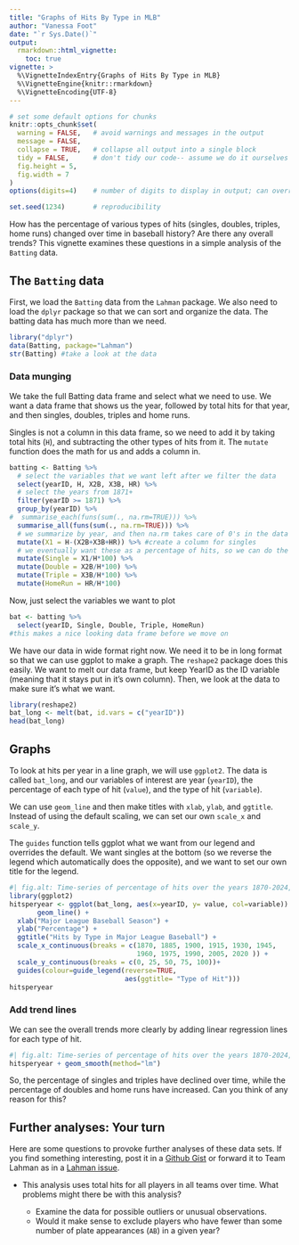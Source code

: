 ---
title: "Graphs of Hits By Type in MLB"
author: "Vanessa Foot"
date: "`r Sys.Date()`"
output: 
  rmarkdown::html_vignette:
    toc: true
vignette: >
  %\VignetteIndexEntry{Graphs of Hits By Type in MLB}
  %\VignetteEngine{knitr::rmarkdown}
  %\VignetteEncoding{UTF-8}
---


```{r nomessages, echo = FALSE}
# set some default options for chunks
knitr::opts_chunk$set(
  warning = FALSE,   # avoid warnings and messages in the output
  message = FALSE,
  collapse = TRUE,   # collapse all output into a single block
  tidy = FALSE,      # don't tidy our code-- assume we do it ourselves
  fig.height = 5,
  fig.width = 7
)
options(digits=4)    # number of digits to display in output; can override with chunk option R.options=list(digits=)

set.seed(1234)       # reproducibility
```
How has the percentage of various types of hits (singles, doubles, triples, home runs) changed over time in baseball history?  Are there any overall trends?  This vignette examines these questions in a simple analysis of the `Batting` data.

## The `Batting` data

First, we load the `Batting` data from the `Lahman` package. We also need to load the `dplyr` package so that we can sort and organize the data. The batting data has much more than we need. 
```{r load-data}
library("dplyr")
data(Batting, package="Lahman")
str(Batting) #take a look at the data
```

### Data munging

We take the full Batting data frame and select what we need to use. We want a data frame that shows us the year, followed by total hits for that year, and then singles, doubles, triples and home runs. 

Singles is not a column in this data frame, so we need to add it by taking total hits (`H`), and subtracting the other types of hits from it. The `mutate` function does the math for us and adds a column in. 
```{r select-mutate}
batting <- Batting %>% 
  # select the variables that we want left after we filter the data
  select(yearID, H, X2B, X3B, HR) %>%
  # select the years from 1871+
  filter(yearID >= 1871) %>% 
  group_by(yearID) %>%
#  summarise_each(funs(sum(., na.rm=TRUE))) %>% 
  summarise_all(funs(sum(., na.rm=TRUE))) %>% 
  # we summarize by year, and then na.rm takes care of 0's in the data
  mutate(X1 = H-(X2B+X3B+HR)) %>% #create a column for singles
  # we eventually want these as a percentage of hits, so we can do the math now 
  mutate(Single = X1/H*100) %>% 
  mutate(Double = X2B/H*100) %>% 
  mutate(Triple = X3B/H*100) %>% 
  mutate(HomeRun = HR/H*100)
```

Now, just select the variables we want to plot

```{r select2}
bat <- batting %>% 
  select(yearID, Single, Double, Triple, HomeRun)
#this makes a nice looking data frame before we move on
```
We have our data in wide format right now. We need it to be in long format so that we can use ggplot to make a graph. The `reshape2` package does this easily. We want to melt our data frame, but keep YearID as the ID variable (meaning that it stays put in it's own column). Then, we look at the data to make sure it's what we want. 
```{r} 
library(reshape2)
bat_long <- melt(bat, id.vars = c("yearID"))
head(bat_long)
```
## Graphs

To look at hits per year in a line graph, we will use `ggplot2`. The data is called `bat_long`, and our variables of interest are year (`yearID`), the percentage of each type of hit (`value`), and the type of hit (`variable`). 

We can use `geom_line` and then make titles with `xlab`, `ylab`, and `ggtitle`. Instead of using the default scaling, we can set our own `scale_x` and `scale_y`. 

The `guides` function tells ggplot what we want from our legend and overrides the default. We want singles at the bottom (so we reverse the legend which automatically does the opposite), and we want to set our own title for the legend. 
```{r plot1}
#| fig.alt: Time-series of percentage of hits over the years 1870-2024, by type of hit (single, double, triple, home run)
library(ggplot2)
hitsperyear <- ggplot(bat_long, aes(x=yearID, y= value, col=variable)) +
       geom_line() + 
  xlab("Major League Baseball Season") + 
  ylab("Percentage") + 
  ggtitle("Hits by Type in Major League Baseball") + 
  scale_x_continuous(breaks = c(1870, 1885, 1900, 1915, 1930, 1945, 
                                1960, 1975, 1990, 2005, 2020 )) + 
  scale_y_continuous(breaks = c(0, 25, 50, 75, 100))+
  guides(colour=guide_legend(reverse=TRUE, 
                             aes(ggtitle= "Type of Hit")))
hitsperyear
```

### Add trend lines
We can see the overall trends more clearly by adding linear regression lines for each
type of hit.
```{r plot2}
#| fig.alt: Time-series of percentage of hits over the years 1870-2024, by type of hit (single, double, triple, home run), with linear regression lines
hitsperyear + geom_smooth(method="lm")

```

So, the percentage of singles and triples have declined over time, while the percentage of doubles and home runs have increased. Can you think of any reason for this?

## Further analyses: Your turn

Here are some questions to provoke further analyses of these data sets.  If you find something interesting, post it in a [Github Gist](https://gist.github.com/) or forward it to Team Lahman as in a [Lahman issue](https://github.com/cdalzell/Lahman/issues).

* This analysis uses total hits for all players in all teams over time. What problems might there be with this analysis?

    + Examine the data for possible outliers or unusual observations.
    + Would it make sense to exclude players who have fewer than some number of plate appearances
    (`AB`) in a given year?

